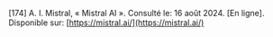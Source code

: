 \[174\]	A. I. Mistral, « Mistral AI ». Consulté le: 16 août 2024\. \[En ligne\]. Disponible sur: [https://mistral.ai/](https://mistral.ai/)